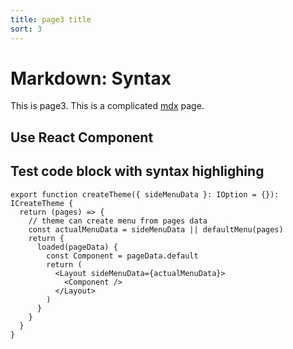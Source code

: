```yaml
---
title: page3 title
sort: 3
---
```



# Markdown: Syntax

This is page3. This is a complicated [mdx](https://mdxjs.com/) page.

## Use React Component

<Box />

## Test code block with syntax highlighing

```tsx
export function createTheme({ sideMenuData }: IOption = {}): ICreateTheme {
  return (pages) => {
    // theme can create menu from pages data
    const actualMenuData = sideMenuData || defaultMenu(pages)
    return {
      loaded(pageData) {
        const Component = pageData.default
        return (
          <Layout sideMenuData={actualMenuData}>
            <Component />
          </Layout>
        )
      }
    }
  }
}
```
